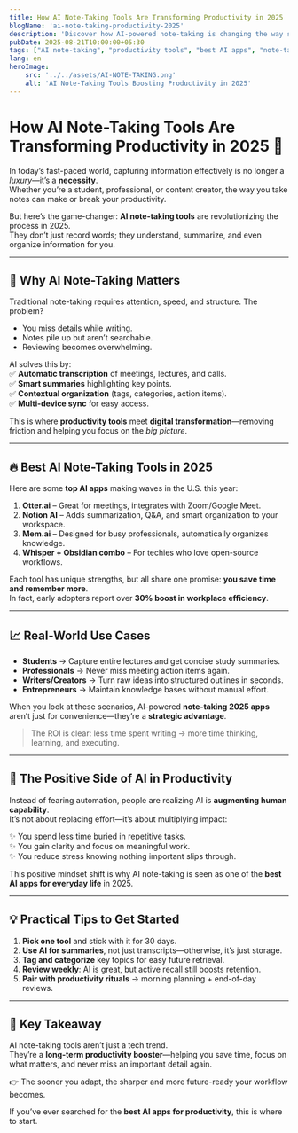 ```yaml
---
title: How AI Note-Taking Tools Are Transforming Productivity in 2025
blogName: 'ai-note-taking-productivity-2025'
description: 'Discover how AI-powered note-taking is changing the way students, professionals, and creators boost productivity in 2025.'
pubDate: 2025-08-21T10:00:00+05:30
tags: ["AI note-taking", "productivity tools", "best AI apps", "note-taking 2025", "digital transformation", "workplace efficiency"]
lang: en
heroImage: 
    src: '../../assets/AI-NOTE-TAKING.png'
    alt: 'AI Note-Taking Tools Boosting Productivity in 2025'
---
```

<script type="application/ld+json">
{
  "@context": "https://schema.org",
  "@type": "BlogPosting",
  "headline": "How AI Note-Taking Tools Are Transforming Productivity in 2025",
  "alternativeHeadline": "AI Note-Taking, Productivity Tools, and Best AI Apps in 2025",
  "description": "Discover how AI-powered note-taking is changing the way students, professionals, and creators boost productivity in 2025.",
  "image": "ai-note-taking-2025.png",
  "author": {
    "@type": "Person",
    "name": "Vipul Soni",
    "url": "https://globalblog.space/about"
  },
  "publisher": {
    "@type": "Organization",
    "name": "GlobalBlogSpace",
    "logo": {
      "@type": "ImageObject",
      "url": "https://globalblog.space/favicon.svg"
    }
  },
  "datePublished": "2025-08-21T10:00:00+05:30",
  "dateModified": "2025-08-21T10:00:00+05:30",
  "mainEntityOfPage": {
    "@type": "WebPage",
    "@id": "https://globalblog.space/blog/ai-note-taking-productivity-2025"
  },
  "keywords": ["AI note-taking", "productivity tools", "best AI apps", "note-taking 2025", "digital transformation", "workplace efficiency"],
  "articleSection": "Technology",
  "inLanguage": "en"
}
</script>

# How AI Note-Taking Tools Are Transforming Productivity in 2025 🚀

In today’s fast-paced world, capturing information effectively is no longer a *luxury*—it’s a **necessity**.  
Whether you’re a student, professional, or content creator, the way you take notes can make or break your productivity.  

But here’s the game-changer: **AI note-taking tools** are revolutionizing the process in 2025.  
They don’t just record words; they understand, summarize, and even organize information for you.  

---

## 🌟 Why AI Note-Taking Matters

Traditional note-taking requires attention, speed, and structure. The problem?  
- You miss details while writing.  
- Notes pile up but aren’t searchable.  
- Reviewing becomes overwhelming.  

AI solves this by:  
✅ **Automatic transcription** of meetings, lectures, and calls.  
✅ **Smart summaries** highlighting key points.  
✅ **Contextual organization** (tags, categories, action items).  
✅ **Multi-device sync** for easy access.  

This is where **productivity tools** meet **digital transformation**—removing friction and helping you focus on the *big picture*.  

---

## 🔥 Best AI Note-Taking Tools in 2025

Here are some **top AI apps** making waves in the U.S. this year:

1. **Otter.ai** – Great for meetings, integrates with Zoom/Google Meet.  
2. **Notion AI** – Adds summarization, Q&A, and smart organization to your workspace.  
3. **Mem.ai** – Designed for busy professionals, automatically organizes knowledge.  
4. **Whisper + Obsidian combo** – For techies who love open-source workflows.  

Each tool has unique strengths, but all share one promise: **you save time and remember more**.  
In fact, early adopters report over **30% boost in workplace efficiency**.  

---

## 📈 Real-World Use Cases

- **Students** → Capture entire lectures and get concise study summaries.  
- **Professionals** → Never miss meeting action items again.  
- **Writers/Creators** → Turn raw ideas into structured outlines in seconds.  
- **Entrepreneurs** → Maintain knowledge bases without manual effort.  

When you look at these scenarios, AI-powered **note-taking 2025 apps** aren’t just for convenience—they’re a **strategic advantage**.  

> The ROI is clear: less time spent writing → more time thinking, learning, and executing.  

---

## 🌱 The Positive Side of AI in Productivity

Instead of fearing automation, people are realizing AI is **augmenting human capability**.  
It’s not about replacing effort—it’s about multiplying impact:  

✨ You spend less time buried in repetitive tasks.  
✨ You gain clarity and focus on meaningful work.  
✨ You reduce stress knowing nothing important slips through.  

This positive mindset shift is why AI note-taking is seen as one of the **best AI apps for everyday life** in 2025.  

---

## 💡 Practical Tips to Get Started

1. **Pick one tool** and stick with it for 30 days.  
2. **Use AI for summaries**, not just transcripts—otherwise, it’s just storage.  
3. **Tag and categorize** key topics for easy future retrieval.  
4. **Review weekly**: AI is great, but active recall still boosts retention.  
5. **Pair with productivity rituals** → morning planning + end-of-day reviews.  

---

## 📌 Key Takeaway

AI note-taking tools aren’t just a tech trend.  
They’re a **long-term productivity booster**—helping you save time, focus on what matters, and never miss an important detail again.  

👉 The sooner you adapt, the sharper and more future-ready your workflow becomes.  

If you’ve ever searched for the **best AI apps for productivity**, this is where to start.  

